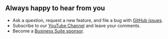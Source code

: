 
## Always happy to hear from you

- Ask a question, request a new feature, and file a bug with [GitHub issues](https://github.com/volkovlabs/business-forms/issues).
- Subscribe to our [YouTube Channel](https://youtube.com/@volkovlabs) and leave your comments.
- Become a [Business Suite sponsor](https://github.com/sponsors/VolkovLabs).

<Enterprise />
